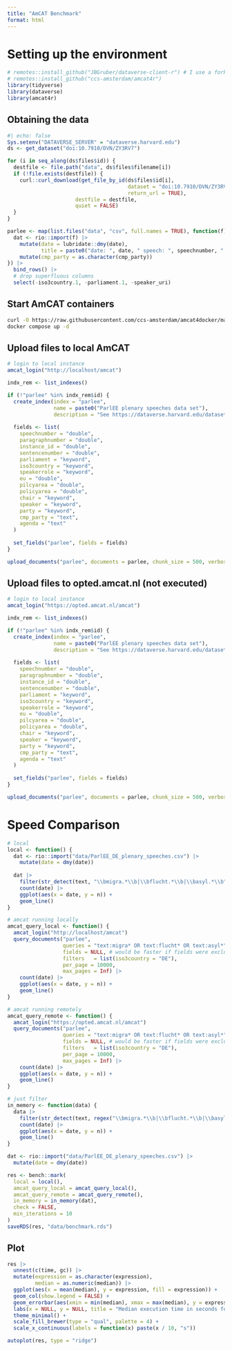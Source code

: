 ```yaml
---
title: "AmCAT Benchmark"
format: html
---
```


# Setting up the environment

```r
# remotes::install_github("JBGruber/dataverse-client-r") # I use a fork of the package which has the option return_url
# remotes::install_github("ccs-amsterdam/amcat4r")
library(tidyverse)
library(dataverse)
library(amcat4r)
```

## Obtaining the data

```r
#| echo: false
Sys.setenv("DATAVERSE_SERVER" = "dataverse.harvard.edu")
ds <- get_dataset("doi:10.7910/DVN/ZY3RV7")

for (i in seq_along(ds$files$id)) {
  destfile <- file.path("data", ds$files$filename[i])
  if (!file.exists(destfile)) {
    curl::curl_download(get_file_by_id(ds$files$id[i], 
                                       dataset = "doi:10.7910/DVN/ZY3RV7", 
                                       return_url = TRUE), 
                      destfile = destfile, 
                      quiet = FALSE)
  }
}

parlee <- map(list.files("data", "csv", full.names = TRUE), function(f) {
  dat <- rio::import(f) |> 
    mutate(date = lubridate::dmy(date), 
           title = paste0("date: ", date, " speech: ", speechnumber, " sentence: ", sentencenumber))|> 
    mutate(cmp_party = as.character(cmp_party))
}) |> 
  bind_rows() |> 
  # drop superfluous columns
  select(-iso3country.1, -parliament.1, -speaker_uri)
```

## Start AmCAT containers

```bash
curl -O https://raw.githubusercontent.com/ccs-amsterdam/amcat4docker/main/docker-compose.yml
docker compose up -d
```

## Upload files to local AmCAT

```r
# login to local instance
amcat_login("http://localhost/amcat")

indx_rem <- list_indexes()

if (!"parlee" %in% indx_rem$id) {
  create_index(index = "parlee", 
               name = paste0("ParlEE plenary speeches data set"), 
               description = "See https://dataverse.harvard.edu/dataset.xhtml?persistentId=doi:10.7910/DVN/ZY3RV7")
  
  fields <- list(
    speechnumber = "double",
    paragraphnumber = "double",
    instance_id = "double",
    sentencenumber = "double",
    parliament = "keyword",
    iso3country = "keyword",
    speakerrole = "keyword",
    eu = "double",
    pilcyarea = "double",
    policyarea = "double",
    chair = "keyword",
    speaker = "keyword",
    party = "keyword",
    cmp_party = "text",
    agenda = "text"
  )
  
  set_fields("parlee", fields = fields)
}

upload_documents("parlee", documents = parlee, chunk_size = 500, verbose = TRUE)
```

## Upload files to opted.amcat.nl (not executed)

```r
# login to local instance
amcat_login("https://opted.amcat.nl/amcat")

indx_rem <- list_indexes()

if (!"parlee" %in% indx_rem$id) {
  create_index(index = "parlee", 
               name = paste0("ParlEE plenary speeches data set"), 
               description = "See https://dataverse.harvard.edu/dataset.xhtml?persistentId=doi:10.7910/DVN/ZY3RV7")
  
  fields <- list(
    speechnumber = "double",
    paragraphnumber = "double",
    instance_id = "double",
    sentencenumber = "double",
    parliament = "keyword",
    iso3country = "keyword",
    speakerrole = "keyword",
    eu = "double",
    pilcyarea = "double",
    policyarea = "double",
    chair = "keyword",
    speaker = "keyword",
    party = "keyword",
    cmp_party = "text",
    agenda = "text"
  )
  
  set_fields("parlee", fields = fields)
}

upload_documents("parlee", documents = parlee, chunk_size = 500, verbose = TRUE)
```

# Speed Comparison

```r
# local
local <- function() {
  dat <- rio::import("data/ParlEE_DE_plenary_speeches.csv") |> 
    mutate(date = dmy(date)) 
  
  dat |> 
    filter(str_detect(text, "\\bmigra.*\\b|\\bflucht.*\\b|\\basyl.*\\b")) |> 
    count(date) |> 
    ggplot(aes(x = date, y = n)) +
    geom_line()
}

# amcat running locally
amcat_query_local <- function() {
  amcat_login("http://localhost/amcat")
  query_documents("parlee", 
                  queries = "text:migra* OR text:flucht* OR text:asyl*", 
                  fields = NULL, # would be faster if fields were excluded
                  filters	= list(iso3country = "DE"),
                  per_page = 10000, 
                  max_pages = Inf) |> 
    count(date) |>
    ggplot(aes(x = date, y = n)) +
    geom_line()
}

# amcat running remotely
amcat_query_remote <- function() {
  amcat_login("https://opted.amcat.nl/amcat")
  query_documents("parlee", 
                  queries = "text:migra* OR text:flucht* OR text:asyl*", 
                  fields = NULL, # would be faster if fields were excluded
                  filters	= list(iso3country = "DE"),
                  per_page = 10000, 
                  max_pages = Inf) |> 
    count(date) |>
    ggplot(aes(x = date, y = n)) +
    geom_line()
}

# just filter
in_memory <- function(data) {
  data |> 
    filter(str_detect(text, regex("\\bmigra.*\\b|\\bflucht.*\\b|\\basyl.*\\b", ignore_case = TRUE))) |> 
    count(date) |>
    ggplot(aes(x = date, y = n)) +
    geom_line()
}

dat <- rio::import("data/ParlEE_DE_plenary_speeches.csv") |> 
  mutate(date = dmy(date)) 

res <- bench::mark(
  local = local(),
  amcat_query_local = amcat_query_local(),
  amcat_query_remote = amcat_query_remote(),
  in_memory = in_memory(dat),
  check = FALSE, 
  min_iterations = 10
)
saveRDS(res, "data/benchmark.rds")
```

## Plot

```r
res |> 
  unnest(c(time, gc)) |> 
  mutate(expression = as.character(expression),
         median = as.numeric(median)) |> 
  ggplot(aes(x = mean(median), y = expression, fill = expression)) +
  geom_col(show.legend = FALSE) +
  geom_errorbar(aes(xmin = min(median), xmax = max(median), y = expression, fill = expression)) +
  labs(x = NULL, y = NULL, title = "Median execution time in seconds for 10 runs") +
  theme_minimal() +
  scale_fill_brewer(type = "qual", palette = 4) +
  scale_x_continuous(labels = function(x) paste(x / 10, "s"))
```

```r
autoplot(res, type = "ridge")
```
